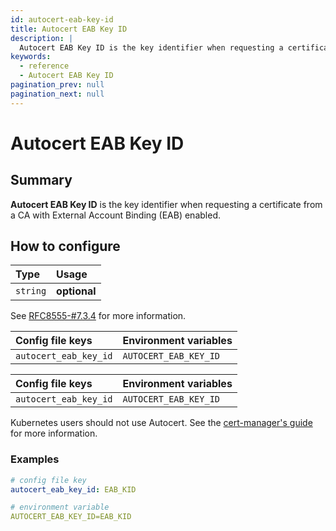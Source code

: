 ```yaml
---
id: autocert-eab-key-id
title: Autocert EAB Key ID
description: |
  Autocert EAB Key ID is the key identifier when requesting a certificate from a CA with External Account Binding enabled.
keywords:
  - reference
  - Autocert EAB Key ID
pagination_prev: null
pagination_next: null
---
```



# Autocert EAB Key ID

## Summary

**Autocert EAB Key ID** is the key identifier when requesting a certificate from a CA with External Account Binding (EAB) enabled.

## How to configure

| **Type** | **Usage**    |
| :------- | :----------- |
| `string` | **optional** |

See [RFC8555-#7.3.4](https://datatracker.ietf.org/doc/html/rfc8555#section-7.3.4) for more information.

<Tabs>
<TabItem value="Core" label="Core">

| **Config file keys**  | **Environment variables** |
| :-------------------- | :------------------------ |
| `autocert_eab_key_id` | `AUTOCERT_EAB_KEY_ID`     |

</TabItem>
<TabItem value="Enterprise" label="Enterprise">

| **Config file keys**  | **Environment variables** |
| :-------------------- | :------------------------ |
| `autocert_eab_key_id` | `AUTOCERT_EAB_KEY_ID`     |

</TabItem>
<TabItem value="Kubernetes" label="Kubernetes">

Kubernetes users should not use Autocert. See the [cert-manager's guide](https://cert-manager.io/docs/tutorials/acme/pomerium-ingress/) for more information.

</TabItem>
</Tabs>

### Examples

```yaml
# config file key
autocert_eab_key_id: EAB_KID

# environment variable
AUTOCERT_EAB_KEY_ID=EAB_KID
```
